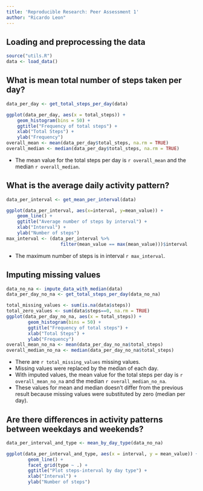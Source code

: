 ```yaml
---
title: 'Reproducible Research: Peer Assessment 1'
author: "Ricardo Leon"
---
```



## Loading and preprocessing the data
```r
source("utils.R")
data <- load_data()
```


## What is mean total number of steps taken per day?
```r
data_per_day <- get_total_steps_per_day(data)

ggplot(data_per_day, aes(x = total_steps)) +
    geom_histogram(bins = 50) +
    ggtitle("Frequency of total steps") +
    xlab("Total Steps") +
    ylab("Frequency")
overall_mean <- mean(data_per_day$total_steps, na.rm = TRUE)
overall_median <- median(data_per_day$total_steps, na.rm = TRUE)
```

- The mean value for the total steps per day is `r overall_mean` and the median `r overall_median`.


## What is the average daily activity pattern?
```r
data_per_interval <- get_mean_per_interval(data)

ggplot(data_per_interval, aes(x=interval, y=mean_value)) +
    geom_line() +
    ggtitle("Average number of steps by interval") +
    xlab("Interval") +
    ylab("Number of steps")
max_interval <- (data_per_interval %>%
                    filter(mean_value == max(mean_value)))$interval
```

- The maximum number of steps is in interval `r max_interval`.


## Imputing missing values
```r
data_no_na <- impute_data_with_median(data)
data_per_day_no_na <- get_total_steps_per_day(data_no_na)

total_missing_values <- sum(is.na(data$steps))
total_zero_values <- sum(data$steps==0, na.rm = TRUE)
ggplot(data_per_day_no_na, aes(x = total_steps)) +
        geom_histogram(bins = 50) +
        ggtitle("Frequency of total steps") +
        xlab("Total Steps") +
        ylab("Frequency")
overall_mean_no_na <- mean(data_per_day_no_na$total_steps)
overall_median_no_na <- median(data_per_day_no_na$total_steps)
```

- There are `r total_missing_values` missing values.
- Missing values were replaced by the median of each day.
- With imputed values, the mean value for the total steps per day is `r overall_mean_no_na` and the median `r overall_median_no_na`.
- These values for mean and median doesn't differ from the previous result because missing values were substituted by zero (median per day).


## Are there differences in activity patterns between weekdays and weekends?
```r
data_per_interval_and_type <- mean_by_day_type(data_no_na)

ggplot(data_per_interval_and_type, aes(x = interval, y = mean_value)) +
        geom_line() +
        facet_grid(type ~ .) +
        ggtitle("Plot steps-interval by day type") +
        xlab("Interval") +
        ylab("Number of steps")
```
